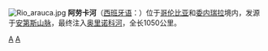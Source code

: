 [[File:Rio_arauca.jpg|right]]
'''阿劳卡河'''（[[西班牙语|西班牙语]]：'''{{lang|es|Río Arauca}}'''）位于[[哥伦比亚|哥伦比亚]]和[[委内瑞拉|委内瑞拉]]境内，发源于[[安第斯山脉|安第斯山脉]]，最终注入[[奥里诺科河|奥里诺科河]]，全长1050公里。

{{Colombia-stub}}
{{Venezuela-stub}}

[[Category:哥伦比亚河流|A]]
[[Category:委内瑞拉河流|A]]
